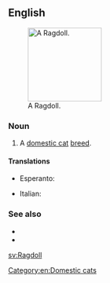 {{also|ragdoll|rag doll}}

==English==
[[File:Ragdollparide2.jpg|thumb|right|150px|A Ragdoll.]]

===Noun===
{{en-noun}}

# A [[domestic cat]] [[breed]].

====Translations====
{{trans-top|cat breed}}
* Esperanto: {{t|eo|ragdola kato}}
{{trans-mid}}
* Italian: {{t|it|gatto Ragdoll}}
{{trans-bottom}}

===See also===
* {{pedia|Ragdoll}}
* {{commonslite|Category:Ragdoll}}

[[Category:en:Domestic cats]]

[[sv:Ragdoll]]